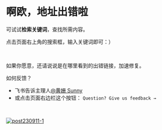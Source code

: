# 啊欧，地址出错啦



可试试**检索关键词**，查找所需内容。

点击页面右上角的搜索框，输入关键词即可：）

<br />

如果你愿意，还请说说是在哪里看到的出错链接，加速修复。

如何反馈？

- 飞书告诉主理人[@黄姗 Sunny](https://www.feishu.cn/invitation/page/add_contact/?token=a07o2fb7-a51f-4104-949b-a64eded0a34c&amp;unique_id=HDf_zs142Y7DrG-JKgCQWw==)
- 或点击页面右边栏这个按钮： `Question? Give us feedback →` 

<br />

[![post230911-1](https://cdn.sunnyhuang.net/share/post240331-3.jpg)](/)
